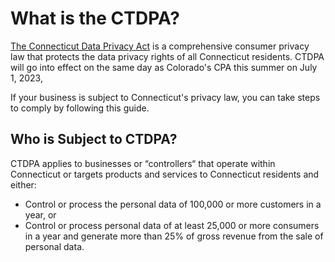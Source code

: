 # What is the CTDPA?

[The Connecticut Data Privacy Act](https://www.cga.ct.gov/2022/act/Pa/pdf/2022PA-00015-R00SB-00006-PA.PDF) is a comprehensive consumer privacy law that protects the data privacy rights of all Connecticut residents. CTDPA will go into effect on the same day as Colorado's CPA this summer on July 1, 2023, 

If your business is subject to Connecticut's privacy law, you can take steps to comply by following this guide.

## Who is Subject to CTDPA?

CTDPA applies to businesses or “controllers“ that operate within Connecticut or targets products and services to Connecticut residents and either:

- Control or process the personal data of 100,000 or more customers in a year, or
- Control or process personal data of at least 25,000 or more consumers in a year and generate more than 25% of gross revenue from the sale of personal data.